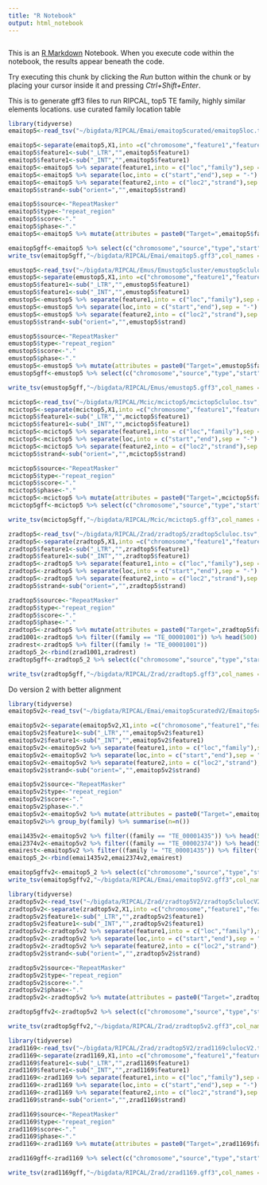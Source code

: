 ```yaml
---
title: "R Notebook"
output: html_notebook
---
```

```r

```

This is an [R Markdown](http://rmarkdown.rstudio.com) Notebook. When you execute code within the notebook, the results appear beneath the code. 

Try executing this chunk by clicking the *Run* button within the chunk or by placing your cursor inside it and pressing *Ctrl+Shift+Enter*. 

This is to generate gff3 files to run RIPCAL, top5 TE family, highly similar elements locations. 
use curated family location table
```r
library(tidyverse)
emaitop5<-read_tsv("~/bigdata/RIPCAL/Emai/emaitop5curated/emaitop5loc.tsv",col_names = F)
```

```r
emaitop5<-separate(emaitop5,X1,into =c("chromosome","feature1","feature2"),sep = ":")
emaitop5$feature1<-sub("_LTR","",emaitop5$feature1)
emaitop5$feature1<-sub("_INT","",emaitop5$feature1)
emaitop5<-emaitop5 %>% separate(feature1,into = c("loc","family"),sep = "__")
emaitop5<-emaitop5 %>% separate(loc,into = c("start","end"),sep = "-")
emaitop5<-emaitop5 %>% separate(feature2,into = c("loc2","strand"),sep = "_")
emaitop5$strand<-sub("orient=","",emaitop5$strand)
```
```r
emaitop5$source<-"RepeatMasker"
emaitop5$type<-"repeat_region"
emaitop5$score<-"."
emaitop5$phase<-"."
emaitop5<-emaitop5 %>% mutate(attributes = paste0("Target=",emaitop5$family," ",emaitop5$loc2))
```
```r
emaitop5gff<-emaitop5 %>% select(c("chromosome","source","type","start","end","score","strand","phase","attributes"))
write_tsv(emaitop5gff,"~/bigdata/RIPCAL/Emai/emaitop5.gff3",col_names = F)
```
```r
emustop5<-read_tsv("~/bigdata/RIPCAL/Emus/Emustop5cluster/emustop5cluloc.tsv",col_names = F)
emustop5<-separate(emustop5,X1,into =c("chromosome","feature1","feature2"),sep = ":")
emustop5$feature1<-sub("_LTR","",emustop5$feature1)
emustop5$feature1<-sub("_INT","",emustop5$feature1)
emustop5<-emustop5 %>% separate(feature1,into = c("loc","family"),sep = "__")
emustop5<-emustop5 %>% separate(loc,into = c("start","end"),sep = "-")
emustop5<-emustop5 %>% separate(feature2,into = c("loc2","strand"),sep = "_")
emustop5$strand<-sub("orient=","",emustop5$strand)
```
```r
emustop5$source<-"RepeatMasker"
emustop5$type<-"repeat_region"
emustop5$score<-"."
emustop5$phase<-"."
emustop5<-emustop5 %>% mutate(attributes = paste0("Target=",emustop5$family," ",emustop5$loc2))
emustop5gff<-emustop5 %>% select(c("chromosome","source","type","start","end","score","strand","phase","attributes"))
```
```r
write_tsv(emustop5gff,"~/bigdata/RIPCAL/Emus/emustop5.gff3",col_names = F)
```
```r
mcictop5<-read_tsv("~/bigdata/RIPCAL/Mcic/mcictop5/mcictop5cluloc.tsv",col_names = F)
mcictop5<-separate(mcictop5,X1,into =c("chromosome","feature1","feature2"),sep = ":")
mcictop5$feature1<-sub("_LTR","",mcictop5$feature1)
mcictop5$feature1<-sub("_INT","",mcictop5$feature1)
mcictop5<-mcictop5 %>% separate(feature1,into = c("loc","family"),sep = "__")
mcictop5<-mcictop5 %>% separate(loc,into = c("start","end"),sep = "-")
mcictop5<-mcictop5 %>% separate(feature2,into = c("loc2","strand"),sep = "_")
mcictop5$strand<-sub("orient=","",mcictop5$strand)
```
```r
mcictop5$source<-"RepeatMasker"
mcictop5$type<-"repeat_region"
mcictop5$score<-"."
mcictop5$phase<-"."
mcictop5<-mcictop5 %>% mutate(attributes = paste0("Target=",mcictop5$family," ",mcictop5$loc2))
mcictop5gff<-mcictop5 %>% select(c("chromosome","source","type","start","end","score","strand","phase","attributes"))
```
```r
write_tsv(mcictop5gff,"~/bigdata/RIPCAL/Mcic/mcictop5.gff3",col_names = F)
```
```r
zradtop5<-read_tsv("~/bigdata/RIPCAL/Zrad/zradtop5/zradtop5cluloc.tsv",col_names = F)
zradtop5<-separate(zradtop5,X1,into =c("chromosome","feature1","feature2"),sep = ":")
zradtop5$feature1<-sub("_LTR","",zradtop5$feature1)
zradtop5$feature1<-sub("_INT","",zradtop5$feature1)
zradtop5<-zradtop5 %>% separate(feature1,into = c("loc","family"),sep = "__")
zradtop5<-zradtop5 %>% separate(loc,into = c("start","end"),sep = "-")
zradtop5<-zradtop5 %>% separate(feature2,into = c("loc2","strand"),sep = "_")
zradtop5$strand<-sub("orient=","",zradtop5$strand)
```
```r
zradtop5$source<-"RepeatMasker"
zradtop5$type<-"repeat_region"
zradtop5$score<-"."
zradtop5$phase<-"."
zradtop5<-zradtop5 %>% mutate(attributes = paste0("Target=",zradtop5$family," ",zradtop5$loc2))
zrad1001<-zradtop5 %>% filter((family == "TE_00001001")) %>% head(500)
zradrest<-zradtop5 %>% filter((family != "TE_00001001"))
zradtop5_2<-rbind(zrad1001,zradrest)
zradtop5gff<-zradtop5_2 %>% select(c("chromosome","source","type","start","end","score","strand","phase","attributes"))
```
```r
write_tsv(zradtop5gff,"~/bigdata/RIPCAL/Zrad/zradtop5.gff3",col_names = F)
```
Do version 2 with better alignment
```r
library(tidyverse)
emaitop5v2<-read_tsv("~/bigdata/RIPCAL/Emai/emaitop5curatedV2/Emaitop5clulocV2.tsv",col_names = F)
```

```r
emaitop5v2<-separate(emaitop5v2,X1,into =c("chromosome","feature1","feature2"),sep = ":")
emaitop5v2$feature1<-sub("_LTR","",emaitop5v2$feature1)
emaitop5v2$feature1<-sub("_INT","",emaitop5v2$feature1)
emaitop5v2<-emaitop5v2 %>% separate(feature1,into = c("loc","family"),sep = "__")
emaitop5v2<-emaitop5v2 %>% separate(loc,into = c("start","end"),sep = "-")
emaitop5v2<-emaitop5v2 %>% separate(feature2,into = c("loc2","strand"),sep = "_")
emaitop5v2$strand<-sub("orient=","",emaitop5v2$strand)
```
```r
emaitop5v2$source<-"RepeatMasker"
emaitop5v2$type<-"repeat_region"
emaitop5v2$score<-"."
emaitop5v2$phase<-"."
emaitop5v2<-emaitop5v2 %>% mutate(attributes = paste0("Target=",emaitop5v2$family," ",emaitop5v2$loc2))
emaitop5v2%>% group_by(family) %>% summarise(n=n())
```
```r
emai1435v2<-emaitop5v2 %>% filter((family == "TE_00001435")) %>% head(500)
emai2374v2<-emaitop5v2 %>% filter((family == "TE_00002374")) %>% head(500)
emairest<-emaitop5v2 %>% filter((family != "TE_00001435")) %>% filter(family != "TE_00002374")
emaitop5_2<-rbind(emai1435v2,emai2374v2,emairest)
```
```r
emaitop5gffv2<-emaitop5_2 %>% select(c("chromosome","source","type","start","end","score","strand","phase","attributes"))
write_tsv(emaitop5gffv2,"~/bigdata/RIPCAL/Emai/emaitop5V2.gff3",col_names = F)
```
```r
library(tidyverse)
zradtop5v2<-read_tsv("~/bigdata/RIPCAL/Zrad/zradtop5V2/zradtop5clulocV2.tsv",col_names = F)
zradtop5v2<-separate(zradtop5v2,X1,into =c("chromosome","feature1","feature2"),sep = ":")
zradtop5v2$feature1<-sub("_LTR","",zradtop5v2$feature1)
zradtop5v2$feature1<-sub("_INT","",zradtop5v2$feature1)
zradtop5v2<-zradtop5v2 %>% separate(feature1,into = c("loc","family"),sep = "__")
zradtop5v2<-zradtop5v2 %>% separate(loc,into = c("start","end"),sep = "-")
zradtop5v2<-zradtop5v2 %>% separate(feature2,into = c("loc2","strand"),sep = "_")
zradtop5v2$strand<-sub("orient=","",zradtop5v2$strand)
```
```r
zradtop5v2$source<-"RepeatMasker"
zradtop5v2$type<-"repeat_region"
zradtop5v2$score<-"."
zradtop5v2$phase<-"."
zradtop5v2<-zradtop5v2 %>% mutate(attributes = paste0("Target=",zradtop5v2$family," ",zradtop5v2$loc2))

zradtop5gffv2<-zradtop5v2 %>% select(c("chromosome","source","type","start","end","score","strand","phase","attributes"))
```
```r
write_tsv(zradtop5gffv2,"~/bigdata/RIPCAL/Zrad/zradtop5v2.gff3",col_names = F)
```
```r
library(tidyverse)
zrad1169<-read_tsv("~/bigdata/RIPCAL/Zrad/zradtop5V2/zrad1169clulocV2.tsv",col_names = F)
zrad1169<-separate(zrad1169,X1,into =c("chromosome","feature1","feature2"),sep = ":")
zrad1169$feature1<-sub("_LTR","",zrad1169$feature1)
zrad1169$feature1<-sub("_INT","",zrad1169$feature1)
zrad1169<-zrad1169 %>% separate(feature1,into = c("loc","family"),sep = "__")
zrad1169<-zrad1169 %>% separate(loc,into = c("start","end"),sep = "-")
zrad1169<-zrad1169 %>% separate(feature2,into = c("loc2","strand"),sep = "_")
zrad1169$strand<-sub("orient=","",zrad1169$strand)
```
```r
zrad1169$source<-"RepeatMasker"
zrad1169$type<-"repeat_region"
zrad1169$score<-"."
zrad1169$phase<-"."
zrad1169<-zrad1169 %>% mutate(attributes = paste0("Target=",zrad1169$family," ",zrad1169$loc2))

zrad1169gff<-zrad1169 %>% select(c("chromosome","source","type","start","end","score","strand","phase","attributes"))
```
```r
write_tsv(zrad1169gff,"~/bigdata/RIPCAL/Zrad/zrad1169.gff3",col_names = F)
```

